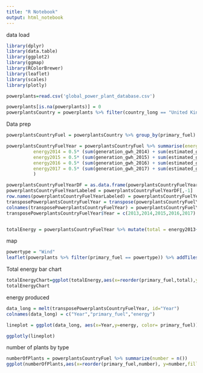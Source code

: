```yaml
---
title: "R Notebook"
output: html_notebook
---
```

data load
```r
library(dplyr)
library(data.table)
library(ggplot2)
library(ggmap)
library(RColorBrewer)
library(leaflet)
library(scales)
library(plotly)

powerplants=read.csv('global_power_plant_database.csv')

powerplants[is.na(powerplants)] = 0
powerplantsCountry = powerplants %>% filter(country_long == "United Kingdom")
```
Data prep
```r
powerplantsCountryFuel = powerplantsCountry %>% group_by(primary_fuel) 

powerplantsCountryFuelYear = powerplantsCountryFuel %>% summarise(energy2013 = 0.5* (sum(generation_gwh_2013) + sum(estimated_generation_gwh_2013)),
          energy2014 = 0.5* (sum(generation_gwh_2014) + sum(estimated_generation_gwh_2014)),
          energy2015 = 0.5* (sum(generation_gwh_2015) + sum(estimated_generation_gwh_2015)),
          energy2016 = 0.5* (sum(generation_gwh_2016) + sum(estimated_generation_gwh_2016)),
          energy2017 = 0.5* (sum(generation_gwh_2017) + sum(estimated_generation_gwh_2017)),
          )

powerplantsCountryFuelYearDF = as.data.frame(powerplantsCountryFuelYear)
powerplantsCountryFuelYearLabeled = powerplantsCountryFuelYearDF[,-1]
row.names(powerplantsCountryFuelYearLabeled) = powerplantsCountryFuelYearDF[,1]
transposePowerplantsCountryFuelYear = transpose(powerplantsCountryFuelYearLabeled)
colnames(transposePowerplantsCountryFuelYear) = powerplantsCountryFuelYearDF[,1]
transposePowerplantsCountryFuelYear$Year = c(2013,2014,2015,2016,2017)


totalEnergy = powerplantsCountryFuelYear %>% mutate(total = energy2013+ energy2014 +energy2015 + energy2016 + energy2017)

```

map
```r
powertype = "Wind"
leaflet(powerplants %>% filter(primary_fuel == powertype)) %>% addTiles() %>% addMarkers(~longitude,~latitude,popup= ~primary_fuel,label= ~name)
```

Total energy bar chart
```r
totalEnergyChart=ggplot(totalEnergy,aes(x=reorder(primary_fuel,total),y=total,fill=primary_fuel)) + geom_bar(stat="identity") + coord_flip() + scale_y_continuous(trans= 'log10', labels = trans_format('log10',math_format(10^.x))) + theme(axis.text.x = element_text(angle=90)) + ylab("Energy Accumulated MWH") + xlab("Primary Fuel")
totalEnergyChart
```

energy produced
```r

data_long = melt(transposePowerplantsCountryFuelYear, id="Year")
colnames(data_long) = c("Year","primary_fuel","energy")

lineplot = ggplot(data_long, aes(x=Year,y=energy, color= primary_fuel)) + ylab("Energy Produced MWH") + xlab("Year") + geom_line() + scale_y_continuous(trans= 'log10', labels = trans_format('log10',math_format(10^.x))) +ggtitle("Energy Produced over the Years per Type")

ggplotly(lineplot)
```

number of plants by type
```r
numberOfPlants = powerplantsCountryFuel %>% summarize(number = n())
ggplot(numberOfPlants,aes(x=reorder(primary_fuel,number), y=number,fill=primary_fuel)) + geom_bar(stat="identity") + theme(axis.text.x = element_text(angle=90)) + coord_flip() + scale_y_continuous(trans= 'log10', labels = trans_format('log10',math_format(10^.x))) + xlab("Primary Fuel") + ylab("Number of Plants") +ggtitle("Number of Plants per Type")
```

```r

```